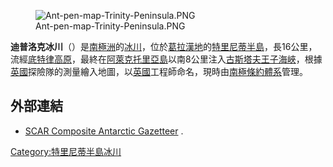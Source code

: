 [[Image:Ant-pen-map-Trinity-Peninsula.PNG|thumb]]

{{Coord|64|3|S|58|50|W|source:GNIS|display=title}}

'''迪普洛克冰川'''（{{lang-en|Diplock Glacier}}）是[[南極洲|南極洲]]的[[冰川|冰川]]，位於[[葛拉漢地|葛拉漢地]]的[[特里尼蒂半島|特里尼蒂半島]]，長16公里，流經[[底特律高原|底特律高原]]，最終在[[阿萊克托里亞島|阿萊克托里亞島]]以南8公里注入[[古斯塔夫王子海峽|古斯塔夫王子海峽]]，根據[[英國|英國]]探險隊的測量繪入地圖，以[[英國|英國]]工程師命名，現時由[[南極條約體系|南極條約體系]]管理。

==外部連結==
* [http://data.aad.gov.au/aadc/gaz/scar/ SCAR Composite Antarctic Gazetteer] {{WebCite|url=https://www.webcitation.org/5ug2CfC7m?url=http://data.aad.gov.au/aadc/gaz/scar/ |date=20101202140255 |dateformat=iso }}.

{{DEFAULTSORT:Diplock Glacier}}
[[Category:特里尼蒂半島冰川|Category:特里尼蒂半島冰川]]


{{TrinityPeninsula-geo-stub}}